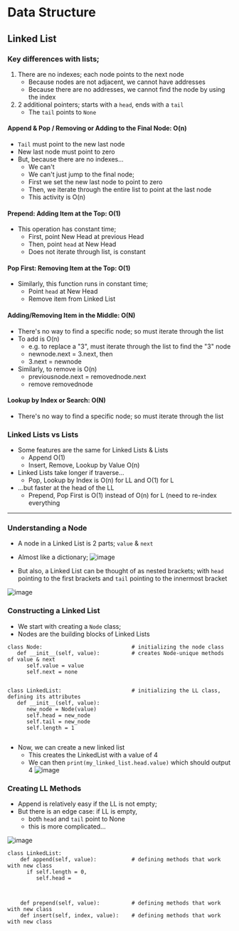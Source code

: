 # Data Structure

## Linked List

### Key differences with lists;
1. There are no indexes; each node points to the next node
   - Because nodes are not adjacent, we cannot have addresses
   - Because there are no addresses, we cannot find the node by using the index
2. 2 additional pointers; starts with a `head`, ends with a `tail`
   - The `tail` points to `None`

#### Append & Pop / Removing or Adding to the Final Node: O(n)
   -  `Tail` must point to the new last node
   -  New last node must point to zero 
-  But, because there are no indexes...
   -  We can't
   -  We can't just jump to the final node; 
   -  First we set the new last node to point to zero
   -  Then, we iterate through the entire list to point at the last node
   -  This activity is O(n)


#### Prepend: Adding Item at the Top: O(1) 
- This operation has constant time;
   - First, point New Head at previous Head
   - Then, point `head` at New Head
   - Does not iterate through list, is constant

#### Pop First: Removing Item at the Top: O(1) 
- Similarly, this function runs in constant time;
   - Point `head` at New Head
   - Remove item from Linked List


#### Adding/Removing Item in the Middle: O(N) 
- There's no way to find a specific node; so must iterate through the list
- To add is O(n)
   - e.g. to replace a "3", must iterate through the list to find the "3" node
   - newnode.next = 3.next, then
   - 3.next = newnode
 - Similarly, to remove is O(n)
   - previousnode.next = removednode.next
   - remove removednode

#### Lookup by Index or Search: O(N) 
- There's no way to find a specific node; so must iterate through the list


### Linked Lists vs Lists
- Some features are the same for Linked Lists & Lists 
   - Append O(1)
   - Insert, Remove, Lookup by Value O(n)
- Linked Lists take longer if traverse...
   - Pop, Lookup by Index is O(n) for LL and O(1) for L
- ...but faster at the head of the LL
   - Prepend, Pop First is O(1) instead of O(n) for L (need to re-index everything

---------
### Understanding a Node
- A node in a Linked List is 2 parts; `value` & `next`
- Almost like a dictionary;
   ![image](https://user-images.githubusercontent.com/24678048/160831361-527fb3d8-a2cd-4f9b-80ac-cf9e86792379.png)   

- But also, a Linked List can be thought of as nested brackets; with `head` pointing to the first brackets and `tail` pointing to the innermost bracket

![image](https://user-images.githubusercontent.com/24678048/160831470-5a1c96eb-5ccf-4b35-a64e-96ff9dfc918d.png)

### Constructing a Linked List
- We start with creating a `Node` class; 
- Nodes are the building blocks of Linked Lists
``` 
class Node:                            # initializing the node class
   def __init__(self, value):          # creates Node-unique methods of value & next
      self.value = value
      self.next = none


class LinkedList:                      # initializing the LL class, defining its attributes
   def __init__(self, value): 
      new_node = Node(value)
      self.head = new_node
      self.tail = new_node
      self.length = 1
      
```
- Now, we can create a new linked list
   - This creates the LinkedList with a value of 4
   - We can then `print(my_linked_list.head.value)` which should output 4
![image](https://user-images.githubusercontent.com/24678048/160833259-64113752-81f1-4972-9d9a-aa081ce682e6.png)

### Creating LL Methods
- Append is relatively easy if the LL is not empty;
- But there is an edge case: if LL is empty, 
    - both `head` and `tail` point to None
    - this is more complicated...

![image](https://user-images.githubusercontent.com/24678048/160833829-2d21c2cb-c03e-4bfe-b8ea-80a4c8e586b1.png)


```
class LinkedList:                   
    def append(self, value):           # defining methods that work with new class
      if self.length = 0, 
         self.head = 
    
    
    
    def prepend(self, value):          # defining methods that work with new class
    def insert(self, index, value):    # defining methods that work with new class
```

